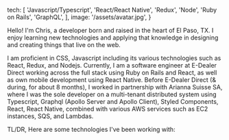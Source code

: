   tech: [
    'Javascript/Typescript',
    'React/React Native',
    'Redux',
    'Node',
    'Ruby on Rails',
    'GraphQL',
  ],
  image: '/assets/avatar.jpg',
}

Hello! I'm Chris, a developer born and raised in the heart of El Paso, TX. I enjoy learning new technologies and applying that knowledge in designing and creating things that live on the web.

I am proficient in CSS, Javascript including its various technologies such as React, Redux, and Nodejs. Currently, I am a software engineer at E-Dealer Direct working across the full stack using Ruby on Rails and React, as well as own mobile development using React Native. Before E-Dealer Direct (& during, for about 8 months), I worked in partnership with Arianna Suisse SA, where I was the sole developer on a multi-tenant distributed system using Typescript, Graphql (Apollo Server and Apollo Client), Styled Components, React, React Native, combined with various AWS services such as EC2 instances, SQS, and Lambdas.

TL/DR, Here are some technologies I've been working with:
